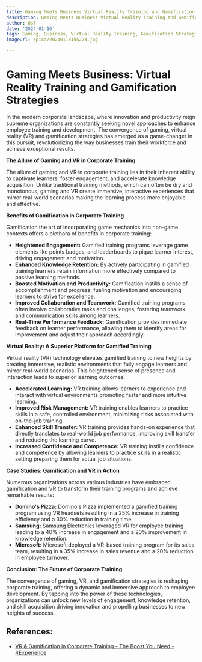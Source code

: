 ```yaml
---
title: Gaming Meets Business Virtual Reality Training and Gamification Strategies
description: Gaming Meets Business Virtual Reality Training and Gamification Strategies
author: Usf
date: '2024-01-16'
tags: Gaming, Business, Virtual Reality Training, Gamification Strategies
imageUrl: /pixa/20240118155223.jpg

---
```

# Gaming Meets Business:  Virtual Reality Training and Gamification  Strategies

In the modern corporate landscape, where innovation and productivity reign supreme organizations  are constantly seeking  novel approaches to enhance employee training and development. The convergence of gaming, virtual reality  (VR) and gamification strategies has emerged as a game-changer in this pursuit, revolutionizing the way businesses train their workforce and achieve exceptional results.

**The Allure of Gaming and VR in Corporate Training**

The allure of gaming and VR in corporate training lies  in their inherent ability to captivate learners, foster engagement, and accelerate knowledge acquisition.  Unlike  traditional  training methods, which can often be dry and monotonous,  gaming and VR create immersive, interactive experiences that mirror real-world scenarios making the learning process more enjoyable and effective.

**Benefits of Gamification  in Corporate Training**

Gamification the  art of incorporating game mechanics into non-game contexts offers a plethora of benefits in corporate  training:

* **Heightened Engagement:** Gamified training programs leverage game elements like points  badges, and leaderboards to pique learner interest, driving engagement and motivation.
* **Enhanced Knowledge  Retention:**  By actively participating  in gamified training learners retain information more effectively compared to passive learning methods.
* **Boosted Motivation  and Productivity:** Gamification  instills a sense of accomplishment and progress, fueling motivation and encouraging learners to strive for excellence.
* **Improved Collaboration and  Teamwork:** Gamified training programs often involve collaborative tasks and challenges, fostering teamwork  and communication skills among  learners.
*  **Real-Time Performance Feedback:** Gamification provides immediate feedback on learner performance,  allowing them to identify areas for  improvement and adjust their approach accordingly.

**Virtual Reality: A Superior Platform for Gamified  Training**

Virtual reality (VR) technology elevates gamified training to new heights by creating immersive, realistic environments that fully engage learners and mirror real-world scenarios.  This heightened sense  of presence and interaction leads to superior learning outcomes:

*  **Accelerated Learning:** VR training  allows learners to experience and interact with virtual environments promoting faster and more intuitive learning.
* **Improved Risk Management:** VR training enables learners to practice  skills in a safe, controlled environment, minimizing risks associated with on-the-job training.
* **Enhanced Skill Transfer:** VR training provides hands-on experience  that directly translates to real-world job performance, improving skill transfer and  reducing the learning  curve.
* **Increased Confidence  and  Competence:** VR training  instills confidence and competence by allowing learners to practice skills in a realistic setting preparing them  for  actual job situations.

**Case Studies: Gamification and  VR in Action**

Numerous  organizations across various industries have embraced gamification and VR to transform their training programs and achieve remarkable results:

* **Domino's  Pizza:** Domino's Pizza implemented a gamified training program using  VR headsets resulting in  a 25% increase in training efficiency and a 30% reduction in training time.
* **Samsung:** Samsung Electronics leveraged VR  for employee training leading to a 40% increase in engagement and a 20% improvement in knowledge retention.
* **Microsoft:** Microsoft  deployed a VR-based  training program for its sales team, resulting in a 35% increase in sales revenue and a 20% reduction in employee  turnover.

**Conclusion: The Future of Corporate Training**

The convergence of  gaming, VR,  and gamification strategies is reshaping corporate training, offering a dynamic and immersive approach to employee development.  By tapping into the power of these technologies, organizations can unlock new levels of engagement, knowledge retention, and skill acquisition driving innovation and propelling businesses  to new heights of success.

## References:
- [VR & Gamification in Corporate Training - The Boost You Need - 4Experience](https://4experience.co/vr-and-gamification-in-corporate-training/)
